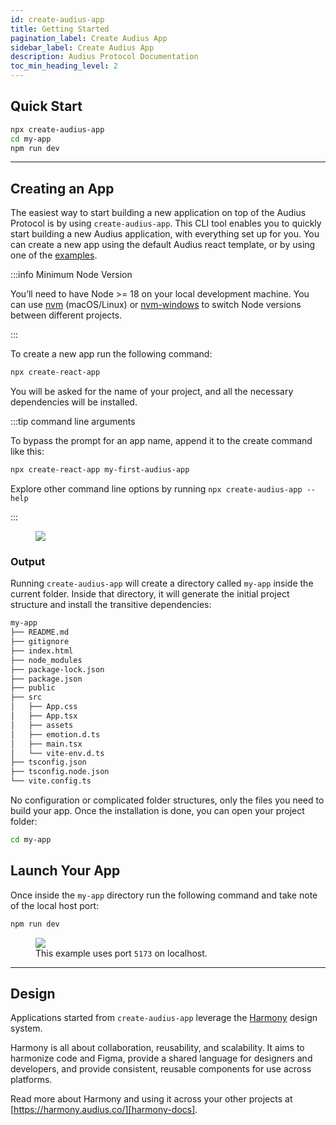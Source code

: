 ```yaml
---
id: create-audius-app
title: Getting Started
pagination_label: Create Audius App
sidebar_label: Create Audius App
description: Audius Protocol Documentation
toc_min_heading_level: 2
---
```



## Quick Start

```sh
npx create-audius-app
cd my-app
npm run dev
```

---

## Creating an App

The easiest way to start building a new application on top of the Audius Protocol is by using
`create-audius-app`. This CLI tool enables you to quickly start building a new Audius application,
with everything set up for you. You can create a new app using the default Audius react template, or
by using one of the [examples][example-repo].

:::info Minimum Node Version

You’ll need to have Node >= 18 on your local development machine. You can use [nvm][nvm-url]
(macOS/Linux) or [nvm-windows][nvm-windows-url] to switch Node versions between different projects.

:::

To create a new app run the following command:

```sh
npx create-react-app
```

You will be asked for the name of your project, and all the necessary dependencies will be
installed.

:::tip command line arguments

To bypass the prompt for an app name, append it to the create command like this:

```sh
npx create-react-app my-first-audius-app
```

Explore other command line options by running `npx create-audius-app --help`

:::

<!-- prettier-ignore -->
<figure className="screensnippet-wrapper">
  <img src={useBaseUrl('/img/create-audius-app/create-audius-app-terminal.svg')} />
</figure>

### Output

Running `create-audius-app` will create a directory called `my-app` inside the current folder.
Inside that directory, it will generate the initial project structure and install the transitive
dependencies:

```sh
my-app
├── README.md
├── gitignore
├── index.html
├── node_modules
├── package-lock.json
├── package.json
├── public
├── src
│   ├── App.css
│   ├── App.tsx
│   ├── assets
│   ├── emotion.d.ts
│   ├── main.tsx
│   └── vite-env.d.ts
├── tsconfig.json
├── tsconfig.node.json
└── vite.config.ts
```

No configuration or complicated folder structures, only the files you need to build your app. Once
the installation is done, you can open your project folder:

```sh
cd my-app
```

## Launch Your App

Once inside the `my-app` directory run the following command and take note of the local host port:

```sh
npm run dev
```

<!-- prettier-ignore -->
<figure className="screensnippet-wrapper">
  <img src={useBaseUrl('/img/create-audius-app/run-app-terminal.svg')} />
  <figcaption>This example uses port <code>5173</code> on localhost.</figcaption>
</figure>

---

## Design

Applications started from `create-audius-app` leverage the [Harmony][harmony-docs] design system.

Harmony is all about collaboration, reusability, and scalability. It aims to harmonize code and
Figma, provide a shared language for designers and developers, and provide consistent, reusable
components for use across platforms.

Read more about Harmony and using it across your other projects at
[https://harmony.audius.co/][harmony-docs].

<!-- prettier-ignore -->
[example-repo]: https://github.com/AudiusProject/audius-protocol/tree/main/packages/create-audius-app/examples
[nvm-url]: https://github.com/nvm-sh/nvm#installation
[nvm-windows-url]: https://github.com/coreybutler/nvm-windows#node-version-manager-nvm-for-windows
[harmony-docs]: https://harmony.audius.co/
